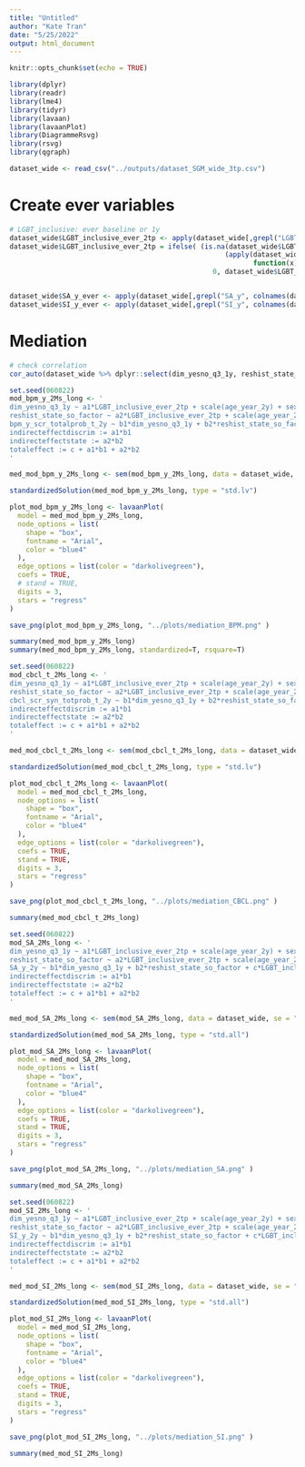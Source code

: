 ```yaml
---
title: "Untitled"
author: "Kate Tran"
date: "5/25/2022"
output: html_document
---
```


```r
knitr::opts_chunk$set(echo = TRUE)
```

```r
library(dplyr)
library(readr)
library(lme4)
library(tidyr)
library(lavaan)
library(lavaanPlot)
library(DiagrammeRsvg)
library(rsvg)
library(qgraph)
```

```r
dataset_wide <- read_csv("../outputs/dataset_SGM_wide_3tp.csv")
```

# Create ever variables
```r
# LGBT_inclusive: ever baseline or 1y
dataset_wide$LGBT_inclusive_ever_2tp <- apply(dataset_wide[,grepl("LGBT_inclusive_bl|LGBT_inclusive_1y", colnames(dataset_wide))],1 ,function(x) {any(x == 1)*1})
dataset_wide$LGBT_inclusive_ever_2tp = ifelse( (is.na(dataset_wide$LGBT_inclusive_ever_2tp) & 
                                                     (apply(dataset_wide[,which(grepl("LGBT_inclusive_bl|LGBT_inclusive_1y", colnames(dataset_wide)))], 1, 
                                                            function(x) {any(x == 0)}))), 
                                                  0, dataset_wide$LGBT_inclusive_ever_2tp)


dataset_wide$SA_y_ever <- apply(dataset_wide[,grepl("SA_y", colnames(dataset_wide))],1 ,function(x) {any(x == 1)*1})
dataset_wide$SI_y_ever <- apply(dataset_wide[,grepl("SI_y", colnames(dataset_wide))],1 ,function(x) {any(x == 1)*1})
```

# Mediation
```r
# check correlation
cor_auto(dataset_wide %>% dplyr::select(dim_yesno_q3_1y, reshist_state_so_factor)) # not high # no correlation in mediation
```

```r
set.seed(060822)
mod_bpm_y_2Ms_long <- '
dim_yesno_q3_1y ~ a1*LGBT_inclusive_ever_2tp + scale(age_year_2y) + sex_br + race_black + race_white + ethnicity_hisp + scale(household_income_2y)
reshist_state_so_factor ~ a2*LGBT_inclusive_ever_2tp + scale(age_year_2y) + sex_br + race_black + race_white + ethnicity_hisp + scale(household_income_2y)
bpm_y_scr_totalprob_t_2y ~ b1*dim_yesno_q3_1y + b2*reshist_state_so_factor + c*LGBT_inclusive_ever_2tp + scale(age_year_2y) + sex_br + race_black + race_white + ethnicity_hisp + scale(household_income_2y)
indirecteffectdiscrim := a1*b1
indirecteffectstate := a2*b2
totaleffect := c + a1*b1 + a2*b2
'

med_mod_bpm_y_2Ms_long <- sem(mod_bpm_y_2Ms_long, data = dataset_wide, se = "bootstrap", bootstrap = 500)

standardizedSolution(med_mod_bpm_y_2Ms_long, type = "std.lv")

plot_mod_bpm_y_2Ms_long <- lavaanPlot(
  model = med_mod_bpm_y_2Ms_long,
  node_options = list(
    shape = "box",
    fontname = "Arial",
    color = "blue4"
  ),
  edge_options = list(color = "darkolivegreen"),
  coefs = TRUE,
  # stand = TRUE,
  digits = 3,
  stars = "regress"
)

save_png(plot_mod_bpm_y_2Ms_long, "../plots/mediation_BPM.png" )

summary(med_mod_bpm_y_2Ms_long)
summary(med_mod_bpm_y_2Ms_long, standardized=T, rsquare=T)
```

```r
set.seed(060822)
mod_cbcl_t_2Ms_long <- '
dim_yesno_q3_1y ~ a1*LGBT_inclusive_ever_2tp + scale(age_year_2y) + sex_br + race_black + race_white + ethnicity_hisp + scale(household_income_2y)
reshist_state_so_factor ~ a2*LGBT_inclusive_ever_2tp + scale(age_year_2y) + sex_br + race_black + race_white + ethnicity_hisp + scale(household_income_2y)
cbcl_scr_syn_totprob_t_2y ~ b1*dim_yesno_q3_1y + b2*reshist_state_so_factor + c*LGBT_inclusive_ever_2tp + scale(age_year_2y) + sex_br + race_black + race_white + ethnicity_hisp + scale(household_income_2y)
indirecteffectdiscrim := a1*b1
indirecteffectstate := a2*b2
totaleffect := c + a1*b1 + a2*b2
'

med_mod_cbcl_t_2Ms_long <- sem(mod_cbcl_t_2Ms_long, data = dataset_wide, se = "bootstrap", bootstrap = 500)

standardizedSolution(med_mod_cbcl_t_2Ms_long, type = "std.lv")

plot_mod_cbcl_t_2Ms_long <- lavaanPlot(
  model = med_mod_cbcl_t_2Ms_long,
  node_options = list(
    shape = "box",
    fontname = "Arial",
    color = "blue4"
  ),
  edge_options = list(color = "darkolivegreen"),
  coefs = TRUE,
  stand = TRUE,
  digits = 3,
  stars = "regress"
)

save_png(plot_mod_cbcl_t_2Ms_long, "../plots/mediation_CBCL.png" )

summary(med_mod_cbcl_t_2Ms_long)
```

```r
set.seed(060822)
mod_SA_2Ms_long <- '
dim_yesno_q3_1y ~ a1*LGBT_inclusive_ever_2tp + scale(age_year_2y) + sex_br + race_black + race_white + ethnicity_hisp  + scale(household_income_2y)
reshist_state_so_factor ~ a2*LGBT_inclusive_ever_2tp + scale(age_year_2y) + sex_br + race_black + race_white + ethnicity_hisp  + scale(household_income_2y)
SA_y_2y ~ b1*dim_yesno_q3_1y + b2*reshist_state_so_factor + c*LGBT_inclusive_ever_2tp + scale(age_year_2y) + sex_br + race_black + race_white + ethnicity_hisp  + scale(household_income_2y)
indirecteffectdiscrim := a1*b1
indirecteffectstate := a2*b2
totaleffect := c + a1*b1 + a2*b2
'

med_mod_SA_2Ms_long <- sem(mod_SA_2Ms_long, data = dataset_wide, se = "bootstrap", bootstrap = 500)

standardizedSolution(med_mod_SA_2Ms_long, type = "std.all")

plot_mod_SA_2Ms_long <- lavaanPlot(
  model = med_mod_SA_2Ms_long,
  node_options = list(
    shape = "box",
    fontname = "Arial",
    color = "blue4"
  ),
  edge_options = list(color = "darkolivegreen"),
  coefs = TRUE,
  stand = TRUE,
  digits = 3,
  stars = "regress"
)

save_png(plot_mod_SA_2Ms_long, "../plots/mediation_SA.png" )

summary(med_mod_SA_2Ms_long)
```


```r
set.seed(060822)
mod_SI_2Ms_long <- '
dim_yesno_q3_1y ~ a1*LGBT_inclusive_ever_2tp + scale(age_year_2y) + sex_br + race_black + race_white + ethnicity_hisp  + scale(household_income_2y)
reshist_state_so_factor ~ a2*LGBT_inclusive_ever_2tp + scale(age_year_2y) + sex_br + race_black + race_white + ethnicity_hisp  + scale(household_income_2y)
SI_y_2y ~ b1*dim_yesno_q3_1y + b2*reshist_state_so_factor + c*LGBT_inclusive_ever_2tp + scale(age_year_2y) + sex_br + race_black + race_white + ethnicity_hisp  + scale(household_income_2y)
indirecteffectdiscrim := a1*b1
indirecteffectstate := a2*b2
totaleffect := c + a1*b1 + a2*b2
'

med_mod_SI_2Ms_long <- sem(mod_SI_2Ms_long, data = dataset_wide, se = "bootstrap", bootstrap = 500)

standardizedSolution(med_mod_SI_2Ms_long, type = "std.all")

plot_mod_SI_2Ms_long <- lavaanPlot(
  model = med_mod_SI_2Ms_long,
  node_options = list(
    shape = "box",
    fontname = "Arial",
    color = "blue4"
  ),
  edge_options = list(color = "darkolivegreen"),
  coefs = TRUE,
  stand = TRUE,
  digits = 3,
  stars = "regress"
)

save_png(plot_mod_SI_2Ms_long, "../plots/mediation_SI.png" )

summary(med_mod_SI_2Ms_long)
```
